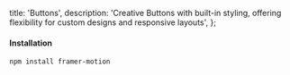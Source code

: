   title: 'Buttons',
  description:
    'Creative Buttons with built-in styling, offering flexibility for custom designs and responsive layouts',
};

<div className="grid lg:grid-cols-3 gap-5">
<DrawerCodePreview
  name='button-background-shine'
  hasReTrigger
  responsive
>

#### Installation

```bash
npm install framer-motion
```

</DrawerCodePreview>

<DrawerCodePreview name='button-background-spotlight' hasReTrigger responsive />
<DrawerCodePreview name='button-hover-active' hasReTrigger responsive />
<DrawerCodePreview name='button-hover-2' hasReTrigger responsive />
<DrawerCodePreview name='creative-button-1' hasReTrigger responsive />
<DrawerCodePreview name='creative-button-2' hasReTrigger responsive />

<DrawerCodePreview name='button-hover-3' hasReTrigger responsive />
<DrawerCodePreview name='button-hover-4' hasReTrigger responsive />
<DrawerCodePreview name='button-hover-5' hasReTrigger responsive />
<DrawerCodePreview name='button-hover-6' hasReTrigger responsive />
<DrawerCodePreview name='button-hover-7' hasReTrigger responsive />
<DrawerCodePreview name='button-hover-8' hasReTrigger responsive />
<DrawerCodePreview name='button-hover-9' hasReTrigger responsive />
<DrawerCodePreview name='button-hover-10' hasReTrigger responsive />
<DrawerCodePreview name='button-hover-11' hasReTrigger responsive />
<DrawerCodePreview name='button-hover-12' hasReTrigger responsive />
<DrawerCodePreview name='button-hover-13' hasReTrigger responsive />
<DrawerCodePreview name='button-hover-14' hasReTrigger responsive />
<DrawerCodePreview name='button-rotating-gradient' hasReTrigger responsive />
</div>
